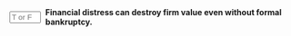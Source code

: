 ::: {.question-block}

<form onsubmit="event.preventDefault(); checkAnswerBox('module9_tf_q94','T')" style="display: flex; align-items: center; gap: 8px;">
  <input type="text" id="module9_tf_q94" name="module9_tf_q94" maxlength="1" placeholder="T or F" style="width: 55px;" data-correct-answer="T" /> 
  <label for="module9_tf_q94"><strong>Financial distress can destroy firm value even without formal bankruptcy.</strong></label>
</form>

<div id="feedback-module9_tf_q94" class="feedback" data-status="" style="display:none;">
TRUE. Reputation loss, contract renegotiation, and lost business can erode firm value before legal bankruptcy occurs.
</div>

:::
